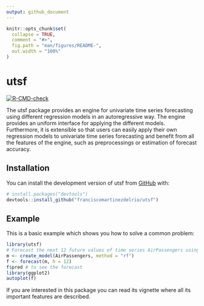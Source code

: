 ```yaml
---
output: github_document
---
```


<!-- README.md is generated from README.Rmd. Please edit that file -->

```r
knitr::opts_chunk$set(
  collapse = TRUE,
  comment = "#>",
  fig.path = "man/figures/README-",
  out.width = "100%"
)
```

# utsf

<!-- badges: start -->
[![R-CMD-check](https://github.com/franciscomartinezdelrio/utsf/actions/workflows/R-CMD-check.yaml/badge.svg)](https://github.com/franciscomartinezdelrio/utsf/actions/workflows/R-CMD-check.yaml)
<!-- badges: end -->

The utsf package provides an engine for univariate time series forecasting using different regression models in an autoregressive way. The engine provides an uniform interface for applying the different models. Furthermore, it is extensible so that users can easily apply their own regression models to univariate time series forecasting and benefit from all the features of the engine, such as preprocessings or estimation of forecast accuracy.

## Installation

You can install the development version of utsf from [GitHub](https://github.com/) with:

``` r
# install.packages("devtools")
devtools::install_github("franciscomartinezdelrio/utsf")
```

## Example

This is a basic example which shows you how to solve a common problem:

```r
library(utsf)
# Forecast the next 12 future values of time series AirPassengers using random forest
m <- create_model(AirPassengers, method = "rf")
f <- forecast(m, h = 12)
f$pred # to see the forecast
library(ggplot2)
autoplot(f)
```

If you are interested in this package you can read its vignette where all its important features are described.
